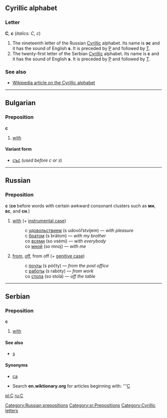 ==Cyrillic alphabet==
===Letter===
'''С''', '''с''' (''italics: С, с'')

#The nineteenth letter of the Russian [[Cyrillic]] alphabet. Its name is '''эс''' {{IPAchar|(ɛs)}} and it has the sound of English '''s'''. It is preceded by [[р|Р]] and followed by [[т|Т]].
#The twenty-first letter of the Serbian [[Cyrillic]] alphabet. Its name is '''с''' and it has the sound of English '''s'''. It is preceded by [[р|Р]] and followed by [[т|Т]].

===See also===
*[[w:Cyrillic alphabet|Wikipedia article on the Cyrillic alphabet]]

----

==Bulgarian==
===Preposition===
'''с'''

# [[with]]

====Variant form====
*[[със]] (''used before с or з'')

----

== Russian ==
[[Category:Russian prepositions]]
===Preposition===
'''с''' ('''со''' before words with certain awkward consonant clusters such as '''мн''', '''вс''', and '''сн'''.)

# [[with]] (+ [[instrumental case]])
#:с [[удовольствие|удовольствием]] (s udovól’stvijem) — ''with pleasure''
#:с [[брат|братом]] (s brátom) — ''with my brother''
#:со [[весь|всеми]] (so vsémi) — ''with everybody''
#:со [[я|мной]] (so mnoj) — ''with me''
# [[from]], [[off]], from off (+ [[genitive case]])
#:с [[почта|почты]] (s póčty) — ''from the post office''
#:с [[работа|работы]] (s rabóty) — ''from work''
#:со [[стол|стола]] (so stolá) — ''off the table''

----

==Serbian==
===Preposition===
'''с'''
#[[with]]
====See also====
*[[s#Serbian|s]]
====Synonyms====
*[[са#Serbian|са]]
[[Category:sr:Prepositions]]

*Search '''en.wiktionary.org''' for articles beginning with: '''[http://wiktionary.org/w/wiki.phtml?title=Special:Allpages&from=С С]

[[pl:С]]
[[ru:С]]
[[Category:Cyrillic letters]]
